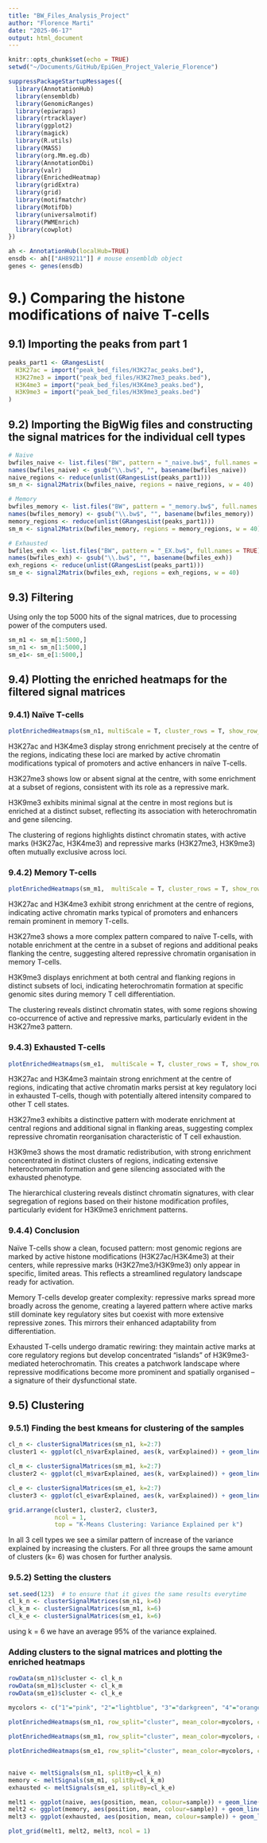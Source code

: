 ```yaml
---
title: "BW_Files_Analysis_Project"
author: "Florence Marti"
date: "2025-06-17"
output: html_document
---
```


```r
knitr::opts_chunk$set(echo = TRUE)
setwd("~/Documents/GitHub/EpiGen_Project_Valerie_Florence")
```

```r
suppressPackageStartupMessages({
  library(AnnotationHub)
  library(ensembldb)
  library(GenomicRanges)
  library(epiwraps)
  library(rtracklayer)
  library(ggplot2)
  library(magick)
  library(R.utils) 
  library(MASS)
  library(org.Mm.eg.db)
  library(AnnotationDbi)
  library(valr)
  library(EnrichedHeatmap)
  library(gridExtra)
  library(grid)
  library(motifmatchr)
  library(MotifDb)
  library(universalmotif)
  library(PWMEnrich)
  library(cowplot)
})
```

```r
ah <- AnnotationHub(localHub=TRUE)
ensdb <- ah[["AH89211"]] # mouse ensembldb object
genes <- genes(ensdb)
```

# 9.) Comparing the histone modifications of naive T-cells
## 9.1) Importing the peaks from part 1

```r
peaks_part1 <- GRangesList(
  H3K27ac = import("peak_bed_files/H3K27ac_peaks.bed"),
  H3K27me3 = import("peak_bed_files/H3K27me3_peaks.bed"),
  H3K4me3 = import("peak_bed_files/H3K4me3_peaks.bed"),
  H3K9me3 = import("peak_bed_files/H3K9me3_peaks.bed")
)

```
## 9.2) Importing the BigWig files and constructing the signal matrices for the individual cell types

```r
# Naive
bwfiles_naive <- list.files("BW", pattern = "_naive.bw$", full.names = TRUE)
names(bwfiles_naive) <- gsub("\\.bw$", "", basename(bwfiles_naive))
naive_regions <- reduce(unlist(GRangesList(peaks_part1)))
sm_n <- signal2Matrix(bwfiles_naive, regions = naive_regions, w = 40)

# Memory
bwfiles_memory <- list.files("BW", pattern = "_memory.bw$", full.names = TRUE)
names(bwfiles_memory) <- gsub("\\.bw$", "", basename(bwfiles_memory))
memory_regions <- reduce(unlist(GRangesList(peaks_part1)))
sm_m <- signal2Matrix(bwfiles_memory, regions = memory_regions, w = 40)

# Exhausted
bwfiles_exh <- list.files("BW", pattern = "_EX.bw$", full.names = TRUE)
names(bwfiles_exh) <- gsub("\\.bw$", "", basename(bwfiles_exh))
exh_regions <- reduce(unlist(GRangesList(peaks_part1)))
sm_e <- signal2Matrix(bwfiles_exh, regions = exh_regions, w = 40)

```
## 9.3) Filtering
Using only the top 5000 hits of the signal matrices, due to processing power of the computers used.
```r
sm_m1 <- sm_m[1:5000,]
sm_n1 <- sm_n[1:5000,]
sm_e1<- sm_e[1:5000,]
```

## 9.4) Plotting the enriched heatmaps for the filtered signal matrices

### 9.4.1) Naïve T-cells

```r
plotEnrichedHeatmaps(sm_n1, multiScale = T, cluster_rows = T, show_row_dend = T)
```

H3K27ac and H3K4me3 display strong enrichment precisely at the centre of the regions, indicating these loci are marked by active chromatin modifications typical of promoters and active enhancers in naïve T-cells.

H3K27me3 shows low or absent signal at the centre, with some enrichment at a subset of regions, consistent with its role as a repressive mark.

H3K9me3 exhibits minimal signal at the centre in most regions but is enriched at a distinct subset, reflecting its association with heterochromatin and gene silencing.

The clustering of regions highlights distinct chromatin states, with active marks (H3K27ac, H3K4me3) and repressive marks (H3K27me3, H3K9me3) often mutually exclusive across loci.


### 9.4.2) Memory T-cells
```r
plotEnrichedHeatmaps(sm_m1,  multiScale = T, cluster_rows = T, show_row_dend = T)
```
H3K27ac and H3K4me3 exhibit strong enrichment at the centre of regions, indicating active chromatin marks typical of promoters and enhancers remain prominent in memory T-cells.

H3K27me3 shows a more complex pattern compared to naïve T-cells, with notable enrichment at the centre in a subset of regions and additional peaks flanking the centre, suggesting altered repressive chromatin organisation in memory T-cells.

H3K9me3 displays enrichment at both central and flanking regions in distinct subsets of loci, indicating heterochromatin formation at specific genomic sites during memory T cell differentiation.

The clustering reveals distinct chromatin states, with some regions showing co-occurrence of active and repressive marks, particularly evident in the H3K27me3 pattern.


### 9.4.3) Exhausted T-cells

```r
plotEnrichedHeatmaps(sm_e1,  multiScale = T, cluster_rows = T, show_row_dend = T)
```
H3K27ac and H3K4me3 maintain strong enrichment at the centre of regions, indicating that active chromatin marks persist at key regulatory loci in exhausted T-cells, though with potentially altered intensity compared to other T cell states.

H3K27me3 exhibits a distinctive pattern with moderate enrichment at central regions and additional signal in flanking areas, suggesting complex repressive chromatin reorganisation characteristic of T cell exhaustion.

H3K9me3 shows the most dramatic redistribution, with strong enrichment concentrated in distinct clusters of regions, indicating extensive heterochromatin formation and gene silencing associated with the exhausted phenotype.

The hierarchical clustering reveals distinct chromatin signatures, with clear segregation of regions based on their histone modification profiles, particularly evident for H3K9me3 enrichment patterns.

### 9.4.4) Conclusion

Naïve T-cells show a clean, focused pattern: most genomic regions are marked by active histone modifications (H3K27ac/H3K4me3) at their centers, while repressive marks (H3K27me3/H3K9me3) only appear in specific, limited areas. This reflects a streamlined regulatory landscape ready for activation.

Memory T-cells develop greater complexity: repressive marks spread more broadly across the genome, creating a layered pattern where active marks still dominate key regulatory sites but coexist with more extensive repressive zones. This mirrors their enhanced adaptability from differentiation.

Exhausted T-cells undergo dramatic rewiring: they maintain active marks at core regulatory regions but develop concentrated "islands" of H3K9me3-mediated heterochromatin. This creates a patchwork landscape where repressive modifications become more prominent and spatially organised – a signature of their dysfunctional state.

## 9.5) Clustering

### 9.5.1) Finding the best kmeans for clustering of the samples

```r
cl_n <- clusterSignalMatrices(sm_n1, k=2:7)
cluster1 <- ggplot(cl_n$varExplained, aes(k, varExplained)) + geom_line() + labs(x = "Number of Clusters (k)", y = "Variance Explained") + ggtitle("A) Cluster Signal Matrix Naive T-Cells")  + theme_minimal()

cl_m <- clusterSignalMatrices(sm_m1, k=2:7)
cluster2 <- ggplot(cl_m$varExplained, aes(k, varExplained)) + geom_line() + labs(x = "Number of Clusters (k)", y = "Variance Explained") + ggtitle("B) Cluster Signal Matrix Memory T-Cells") + theme_minimal()

cl_e <- clusterSignalMatrices(sm_e1, k=2:7)
cluster3 <- ggplot(cl_e$varExplained, aes(k, varExplained)) + geom_line() + labs(x = "Number of Clusters (k)", y = "Variance Explained")+ ggtitle("C) Cluster Signal Matrix Exhausted T-Cells") + theme_minimal()
```
```r
grid.arrange(cluster1, cluster2, cluster3,
             ncol = 1,
             top = "K-Means Clustering: Variance Explained per k")

```
In all 3 cell types we see a similar pattern of increase of the variance explained by increasing the clusters. For all three groups the same amount of clusters (k= 6) was chosen for further analysis. 

### 9.5.2) Setting the clusters

```r
set.seed(123)  # to ensure that it gives the same results everytime
cl_k_n <- clusterSignalMatrices(sm_n1, k=6)
cl_k_m <- clusterSignalMatrices(sm_m1, k=6)
cl_k_e <- clusterSignalMatrices(sm_e1, k=6)
```
using k = 6 we have an average 95% of the variance explained.

### Adding clusters to the signal matrices and plotting the enriched heatmaps

```r
rowData(sm_n1)$cluster <- cl_k_n
rowData(sm_m1)$cluster <- cl_k_m
rowData(sm_e1)$cluster <- cl_k_e

mycolors <- c("1"="pink", "2"="lightblue", "3"="darkgreen", "4"="orange", "5"="purple", "6"="blue")
```


```r
plotEnrichedHeatmaps(sm_n1, row_split="cluster", mean_color=mycolors, colors=c("white","darkred"))
```


```r
plotEnrichedHeatmaps(sm_m1, row_split="cluster", mean_color=mycolors, colors=c("white","darkred"))
```


```r
plotEnrichedHeatmaps(sm_e1, row_split="cluster", mean_color=mycolors, colors=c("white","darkred"))
```

## 

```r
naive <- meltSignals(sm_n1, splitBy=cl_k_n)
memory <- meltSignals(sm_m1, splitBy=cl_k_m)
exhausted <- meltSignals(sm_e1, splitBy=cl_k_e)

melt1 <- ggplot(naive, aes(position, mean, colour=sample)) + geom_line(size=1.2) + facet_wrap(~split) + ggtitle("A) Naive T-Cells")
melt2 <- ggplot(memory, aes(position, mean, colour=sample)) + geom_line(size=1.2) + facet_wrap(~split) + ggtitle("B) Memory T-Cells")
melt3 <- ggplot(exhausted, aes(position, mean, colour=sample)) + geom_line(size=1.2) + facet_wrap(~split) + ggtitle("C) Exhausted T-Cells")
```

```r
plot_grid(melt1, melt2, melt3, ncol = 1)
```

